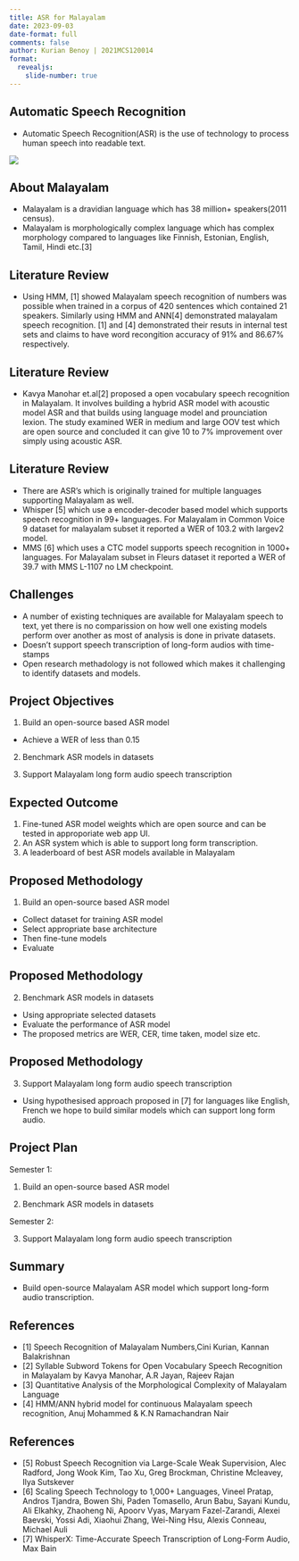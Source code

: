 ```yaml
---
title: ASR for Malayalam 
date: 2023-09-03
date-format: full
comments: false
author: Kurian Benoy | 2021MCS120014
format:
  revealjs:
    slide-number: true
---
```


## Automatic Speech Recognition

- Automatic Speech Recognition(ASR) is the use of technology to process human speech into readable text.

![](s2t.png)

## About Malayalam

- Malayalam is a dravidian language which has 38 million+ speakers(2011 census).
- Malayalam is morphologically complex language which has complex morphology compared to languages like Finnish,
  Estonian, English, Tamil, Hindi etc.[3]

## Literature Review

- Using HMM, [1] showed Malayalam speech recognition of numbers was possible when trained in a corpus of
420 sentences which contained 21 speakers. Similarly using HMM and ANN[4] demonstrated malayalam speech
recognition. [1] and  [4] demonstrated their resuts in internal test sets and claims to have word recongition
accuracy of 91% and 86.67% respectively.

## Literature Review

- Kavya Manohar et.al[2] proposed a open vocabulary speech recognition in Malayalam.
It involves building a hybrid ASR model with acoustic model ASR and that builds using
language model and prounciation lexion. The study examined WER in medium and large OOV
test which are open source and concluded it can give 10 to 7% improvement over simply using
acoustic ASR.

## Literature Review

- There are ASR's which is originally trained for multiple languages supporting Malayalam as well.
- Whisper [5] which use a encoder-decoder based model which supports speech recognition in 99+ languages. For Malayalam
in Common Voice 9 dataset for malayalam subset it reported a WER of 103.2 with largev2 model.
- MMS [6] which uses a CTC model supports speech recognition in  1000+ languages. For Malayalam subset in
Fleurs dataset it reported a WER of 39.7 with MMS L-1107 no LM checkpoint.

## Challenges

- A number of existing techniques are available for Malayalam  speech to text, yet there is no comparission on how well
  one existing models perform over another as most of analysis is done in private datasets.
- Doesn't support speech transcription of long-form audios with time-stamps
- Open research methadology is not followed which makes it challenging to identify datasets and models.

## Project Objectives

1. Build an open-source based ASR model

- Achieve a WER of less than 0.15 

2. Benchmark ASR models in datasets

3. Support Malayalam long form audio speech transcription

## Expected Outcome

1. Fine-tuned ASR model weights which are open source and can be tested in approporiate web app UI.
2. An ASR system which is able to support long form transcription.
3. A leaderboard of best ASR models available in Malayalam

## Proposed Methodology

1. Build an open-source based ASR model

- Collect dataset for training ASR model
- Select appropriate base architecture
- Then fine-tune models
- Evaluate

## Proposed Methodology

2. Benchmark ASR models in datasets

- Using appropriate selected datasets
- Evaluate the performance of ASR model
- The proposed metrics are WER, CER, time taken, model size etc.

## Proposed Methodology

3. Support Malayalam long form audio speech transcription

- Using hypothesised approach proposed in [7] for languages like English, French we hope
to build similar models which can support long form audio.

## Project Plan

Semester 1:

1. Build an open-source based ASR model

2. Benchmark ASR models in datasets


Semester 2:

3. Support Malayalam long form audio speech transcription

## Summary

- Build open-source Malayalam ASR model which support long-form audio transcription.

## References

- [1] Speech Recognition of Malayalam Numbers,Cini Kurian, Kannan Balakrishnan  
- [2] Syllable Subword Tokens for Open Vocabulary Speech
Recognition in Malayalam by Kavya Manohar, A.R Jayan, Rajeev Rajan
- [3]  Quantitative Analysis of the Morphological Complexity of Malayalam Language
- [4] HMM/ANN hybrid model for continuous Malayalam speech recognition, Anuj Mohammed & K.N Ramachandran Nair

## References

- [5] Robust Speech Recognition via Large-Scale Weak Supervision, Alec Radford, Jong Wook Kim, Tao Xu, Greg Brockman, Christine Mcleavey, Ilya Sutskever
- [6] Scaling Speech Technology to 1,000+ Languages, Vineel Pratap, Andros Tjandra, Bowen Shi, Paden Tomasello, Arun Babu, Sayani Kundu, Ali Elkahky, Zhaoheng Ni, Apoorv Vyas, Maryam Fazel-Zarandi, Alexei Baevski, Yossi Adi, Xiaohui Zhang, Wei-Ning Hsu, Alexis Conneau, Michael Auli
- [7] WhisperX: Time-Accurate Speech Transcription of Long-Form Audio, Max Bain

